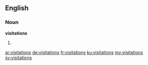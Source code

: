 ==English==

===Noun===
'''visitations'''

# {{plural of|visitation}}

[[ar:visitations]]
[[de:visitations]]
[[fr:visitations]]
[[ku:visitations]]
[[my:visitations]]
[[sv:visitations]]